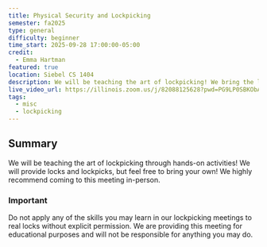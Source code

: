```yaml
---
title: Physical Security and Lockpicking
semester: fa2025
type: general
difficulty: beginner
time_start: 2025-09-28 17:00:00-05:00
credit:
  - Emma Hartman
featured: true
location: Siebel CS 1404
description: We will be teaching the art of lockpicking! We bring the locks and picks, you bring yourself!
live_video_url: https://illinois.zoom.us/j/82088125628?pwd=PG9LP0SBKObAbdz9prh9mrL2bC4pYJ.1
tags:
  - misc
  - lockpicking
---
```

## Summary
We will be teaching the art of lockpicking through hands-on activities! We will provide locks and lockpicks, but feel free to bring your own! We highly recommend coming to this meeting in-person.

### Important
Do not apply any of the skills you may learn in our lockpicking meetings to real locks without explicit permission. We are providing this meeting for educational purposes and will not be responsible for anything you may do.
